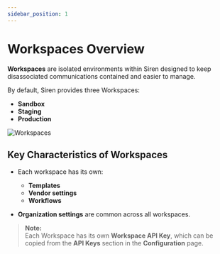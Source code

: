 ```yaml
---
sidebar_position: 1
---
```


# Workspaces Overview

**Workspaces** are isolated environments within Siren designed to keep disassociated communications contained and easier to manage.

By default, Siren provides three Workspaces:
- **Sandbox**
- **Staging**
- **Production**

![Workspaces](../../Images/Workspaces/workspaces.png)


## Key Characteristics of Workspaces

- Each workspace has its own:
  - **Templates**
  - **Vendor settings**
  - **Workflows**

- **Organization settings** are common across all workspaces.

> **Note:**  
> Each Workspace has its own **Workspace API Key**, which can be copied from the **API Keys** section in the **Configuration** page.
